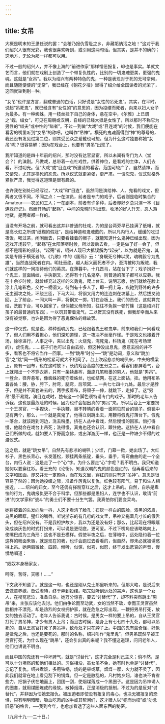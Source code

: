 ```yaml
---
---
---
```

title: 女吊
---



大概是明末的王思任说的罢：“会稽乃报仇雪耻之乡，非藏垢纳污之地！”这对于我们绍兴人很有光彩，我也很喜欢听到，或引用这两句话。但其实，是并不的确的；这地方，无论为那一样都可以用。

不过一般的绍兴人，并不像上海的“前进作家”那样憎恶报复，却也是事实。单就文艺而言，他们就在戏剧上创造了一个带复仇性的，比别的一切鬼魂更美，更强的鬼魂。这就是“女吊”。我以为绍兴有两种特色的鬼，一种是表现对于死的无可奈何，而且随随便便的“无常”，我已经在《朝花夕拾》里得了绍介给全国读者的光荣了，这回就轮到别一种。

“女吊”也许是方言，翻成普通的白话，只好说是“女性的吊死鬼”。其实，在平时，说起“吊死鬼”，就已经含有“女性的”的意思的，因为投缳而死者，向来以妇人女子为最多。有一种蜘蛛，用一枝丝挂下自己的身体，悬在空中，《尔雅》上已谓之“蚬，缢女”，可见在周朝或汉朝，自经的已经大抵是女性了，所以那时不称它为男性的“缢夫”或中性的“缢者”。不过一到做“大戏”或“目连戏”的时候，我们便能在看客的嘴里听到“女吊”的称呼。也叫作“吊神”。横死的鬼魂而得到“神”的尊号的，我还没有发见过第二位，则其受民众之爱戴也可想。但为什么这时独要称她“女吊”呢？很容易解：因为在戏台上，也要有“男吊”出现了。

我所知道的是四十年前的绍兴，那时没有达官显宦，所以未闻有专门为人（堂会？）的演剧。凡做戏，总带着一点社戏性，供着神位，是看戏的主体，人们去看，不过叨光。但“大戏”或“目连戏”所邀请的看客，范围可较广了，自然请神，而又请鬼，尤其是横死的怨鬼。所以仪式就更紧张，更严肃。一请怨鬼，仪式就格外紧张严肃，我觉得这道理是很有趣的。

也许我在别处已经写过，“大戏”和“目连”，虽然同是演给神、人、鬼看的戏文，但两者又很不同。不同之点：一在演员，前者是专门的戏子，后者则是临时集合的 Amateur——农民和工人；一在剧本，前者有许多种，后者却好歹总只演一本《目连救母记》。然而开场的“起殇”，中间的鬼魂时时出现，收场的好人升天，恶人落地狱，是两者都一样的。

当没有开场之前，就可看出这并非普通的社戏，为的是台两旁早已挂满了纸帽，就是高长虹之所谓“纸糊的假冠”，是给神道和鬼魂戴的。所以凡内行人，缓缓的吃过夜饭，喝过茶，闲闲而去，只要看挂着的帽子，就能知道什么鬼神已经出现，因为这戏开场较早，“起殇”在太阳落尽时候，所以饭后去看，一定是做了好一会了，但都不是精彩的部分。“起殇”者，绍兴人现已大抵误解为“起丧”，以为就是召鬼，其实是专限于横死者的。《九歌》中的《国殇》云：“身既死兮神以灵，魂魄毅兮为鬼雄”，当然连战死者在内。明社垂绝，越人起义而死者不少，至清被称为叛贼，我们就这样的一同招待他们的英灵。在薄暮中，十几匹马，站在台下了；戏子扮好一个鬼王，蓝面鳞纹，手执钢叉，还得有十几名鬼卒，则普通的孩子都可以应募。我在十余岁时候，就曾经充过这样的义勇鬼，爬上台去，说明志愿，他们就给在脸上涂上几笔彩色，交付一柄钢叉。待到有十多人了，即一拥上马，疾驰到野外的许多无主孤坟之处，环绕三匝，下马大叫，将钢叉用力的连连刺在坟墓上，然后拔叉驰回，上了前台，一同大叫一声，将钢叉一掷，钉在台板上。我们的责任，这就算完结，洗脸下台，可以回家了，但倘被父母所知，往往不免挨一顿竹篠（这是绍兴打孩子的最普通的东西），一以罚其带着鬼气，二以贺其没有跌死，但我却幸而从来没有被觉察，也许是因为得了恶鬼保佑的缘故罢。

这一种仪式，就是说，种种孤魂厉鬼，已经跟着鬼王和鬼卒，前来和我们一同看戏了，但人们用不着担心，他们深知道理，这一夜决不丝毫作怪。于是戏文也接着开场，徐徐进行，人事之中，夹以出鬼：火烧鬼，淹死鬼，科场鬼（死在考场里的），虎伤鬼，……孩子们也可以自由去扮，但这种没出息鬼，愿意去扮的并不多，看客也不将它当作一回事。一到“跳吊”时分──“跳”是动词，意义和“跳加官”之“跳”同──情形的松紧可就大不相同了。台上吹起悲凉的喇叭来，中央的横梁上，原有一团布，也在这时放下，长约戏台高度的五分之二。看客们都屏着气，台上就闯出一个不穿衣裤，只有一条犊鼻裈，面施几笔粉墨的男人，他就是“男吊”。一登台，径奔悬布，像蜘蛛的死守着蛛丝，也如结网，在这上面钻，挂。他用布吊着各处：腰，胁，胯下，肘弯，腿弯，后项窝……一共七七四十九处。最后才是脖子，但是并不真套进去的，两手扳着布，将颈子一伸，就跳下，走掉了。这“男吊”最不易跳，演目连戏时，独有这一个脚色须特请专门的戏子。那时的老年人告诉我，这也是最危险的时候，因为也许会招出真的“男吊”来。所以后台上一定要扮一个王灵官，一手捏诀，一手执鞭，目不转睛的看着一面照见前台的镜子。倘镜中见有两个，那么，一个就是真鬼了，他得立刻跳出去，用鞭将假鬼打落台下。假鬼一落台，就该跑到河边，洗去粉墨，挤在人丛中看戏，然后慢慢的回家。倘打得慢，他就会在戏台上吊死；洗得慢，真鬼也还会认识，跟住他。这挤在人丛中看自己们所做的戏，就如要人下野而念佛，或出洋游历一样，也正是一种缺少不得的过渡仪式。

这之后，就是“跳女吊”。自然先有悲凉的喇叭；少顷，门幕一掀，她出场了。大红衫子，黑色长背心，长发蓬松，颈挂两条纸锭，垂头，垂手，弯弯曲曲的走一个全台，内行人说：这是走了一个“心”字。为什么要走“心”字呢？我不明白。我只知道她何以要穿红衫。看王充的《论衡》，知道汉朝的鬼的颜色是红的，但再看后来的文字和图画，却又并无一定颜色，而在戏文里，穿红的则只有这“吊神”。意思是很容易了然的；因为她投缳之际，准备作厉鬼以复仇，红色较有阳气，易于和生人相接近，……绍兴的妇女，至今还偶有搽粉穿红之后，这才上吊的。自然，自杀是卑怯的行为，鬼魂报仇更不合于科学，但那些都是愚妇人，连字也不认识，敢请“前进”的文学家和“战斗”的勇士们不要十分生气罢。我真怕你们要变呆鸟。

她将披着的头发向后一抖，人这才看清了脸孔：石灰一样白的圆脸，漆黑的浓眉，乌黑的眼眶，猩红的嘴唇。听说浙东的有几府的戏文里，吊神又拖着几寸长的假舌头，但在绍兴没有。不是我袒护故乡，我以为还是没有好；那么，比起现在将眼眶染成淡灰色的时式打扮来，可以说是更彻底，更可爱。不过下嘴角应该略略向上，使嘴巴成为三角形：这也不是丑模样。假使半夜之后，在薄暗中，远处隐约着一位这样的粉面朱唇，就是现在的我，也许会跑过去看看的，但自然，却未必就被诱惑得上吊。她两肩微耸，四顾，倾听，似惊，似喜，似怒，终于发出悲哀的声音，慢慢地唱道：

“奴奴本身杨家女，

呵呀，苦呀，天哪！……”

下文我不知道了。就是这一句，也还是刚从克士那里听来的。但那大略，是说后来去做童养媳，备受虐待，终于弄到投缳。唱完就听到远处的哭声，这也是一个女人，在衔冤悲泣，准备自杀。她万分惊喜，要去“讨替代”了，却不料突然跳出“男吊”来，主张应该他去讨。他们由争论而至动武，女的当然不敌，幸而王灵官虽然脸相并不漂亮，却是热烈的女权拥护家，就在危急之际出现，一鞭把男吊打死，放女的独去活动了。老年人告诉我说：古时候，是男女一样的要上吊的，自从王灵官打死了男吊神，才少有男人上吊；而且古时候，是身上有七七四十九处，都可以吊死的，自从王灵官打死了男吊神，致命处才只在脖子上。中国的鬼有些奇怪，好象是做鬼之后，也还是要死的，那时的名称，绍兴叫作“鬼里鬼”。但男吊既然早被王灵官打死，为什么现在“跳吊”，还会引出真的来呢？我不懂这道理，问问老年人，他们也讲说不明白。

而且中国的鬼还有一种坏脾气，就是“讨替代”，这才完全是利己主义；倘不然，是可以十分坦然的和他们相处的。习俗相沿，虽女吊不免，她有时也单是“讨替代”，忘记了复仇。绍兴煮饭，多用铁锅，烧的是柴或草，烟煤一厚，火力就不灵了，因此我们就常在地上看见刮下的锅煤。但一定是散乱的，凡村姑乡妇，谁也决不肯省些力，把锅子伏在地面上，团团一刮，使烟煤落成一个黑圈子。这是因为吊神诱人的圈套，就用煤圈炼成的缘故。散掉烟煤，正是消极的抵制，不过为的是反对“讨替代”，并非因为怕她去报仇。被压迫者即使没有报复的毒心，也决无被报复的恐惧，只有明明暗暗，吸血吃肉的凶手或其帮闲们，这才赠人以“犯而勿校”或“勿念旧恶”的格言，──我到今年，也愈加看透了这些人面东西的秘密。

（九月十九──二十日。）